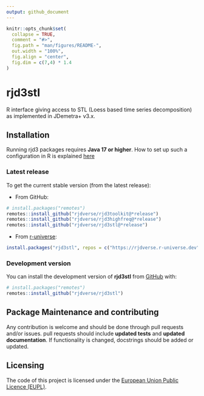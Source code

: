 ```yaml
---
output: github_document
---
```


<!-- README.md is generated from README.Rmd. Please edit that file -->

```r
knitr::opts_chunk$set(
  collapse = TRUE,
  comment = "#>",
  fig.path = "man/figures/README-",
  out.width = "100%",
  fig.align = "center",
  fig.dim = c(7,4) * 1.4
)
```

# rjd3stl

<!-- badges: start -->
<!-- badges: end -->

R interface giving access to STL (Loess based time series decomposition) as implemented in JDemetra+ v3.x.

## Installation

Running rjd3 packages requires **Java 17 or higher**. How to set up such a configuration in R is explained [here](https://jdemetra-new-documentation.netlify.app/#Rconfig)


### Latest release

To get the current stable version (from the latest release):

- From GitHub:

```r
# install.packages("remotes")
remotes::install_github("rjdverse/rjd3toolkit@*release")
remotes::install_github("rjdverse/rjd3highfreq@*release")
remotes::install_github("rjdverse/rjd3stl@*release")
```

- From [r-universe](https://rjdverse.r-universe.dev/rjd3stl):

```r
install.packages("rjd3stl", repos = c("https://rjdverse.r-universe.dev", "https://cloud.r-project.org"))
```

### Development version

You can install the development version of **rjd3stl** from [GitHub](https://github.com/) with:

```r
# install.packages("remotes")
remotes::install_github("rjdverse/rjd3stl")
```




## Package Maintenance and contributing

Any contribution is welcome and should be done through pull requests and/or issues.
pull requests should include **updated tests** and **updated documentation**. If functionality is changed, docstrings should be added or updated.


## Licensing

The code of this project is licensed under the [European Union Public Licence (EUPL)](https://joinup.ec.europa.eu/collection/eupl/eupl-text-eupl-12).
